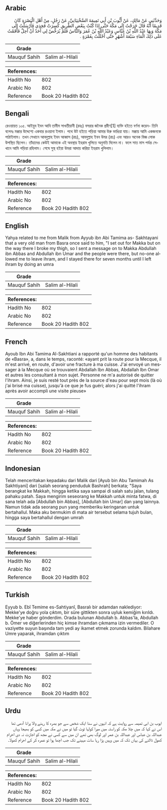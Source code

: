 ## Arabic


<div dir="rtl" lang="ar" style={{fontSize:'larger',backgroundColor:'#f8f9fa',padding:20}}>
وَحَدَّثَنِي عَنْ مَالِكٍ، عَنْ أَيُّوبَ بْنِ أَبِي تَمِيمَةَ السَّخْتِيَانِيِّ، عَنْ رَجُلٍ، مِنْ أَهْلِ الْبَصْرَةِ كَانَ قَدِيمًا أَنَّهُ قَالَ خَرَجْتُ إِلَى مَكَّةَ حَتَّى إِذَا كُنْتُ بِبَعْضِ الطَّرِيقِ كُسِرَتْ فَخِذِي فَأَرْسَلْتُ إِلَى مَكَّةَ وَبِهَا عَبْدُ اللَّهِ بْنُ عَبَّاسٍ وَعَبْدُ اللَّهِ بْنُ عُمَرَ وَالنَّاسُ فَلَمْ يُرَخِّصْ لِي أَحَدٌ أَنْ أَحِلَّ فَأَقَمْتُ عَلَى ذَلِكَ الْمَاءِ سَبْعَةَ أَشْهُرٍ حَتَّى أَحْلَلْتُ بِعُمْرَةٍ ‏.‏
</div>
<div style={{backgroundColor:'#f8f9fa',padding:20, marginBottom: 10}}><table> <thead> <tr> <th>Grade</th> <th></th> </tr> </thead> <tbody> <tr><td>Mauquf Sahih</td><td>Salim al-Hilali</td></tr></tbody></table><table> <thead> <tr> <th>References:</th> <th></th> </tr> </thead> <tbody><tr><td>Hadith No</td><td>802</td></tr><tr><td>Arabic No</td><td>802</td></tr><tr><td>Reference</td><td>Book 20 Hadith 802</td></tr></tbody></table></div>

## Bengali


<div dir="ltr" lang="bn" style={{fontSize:'larger',backgroundColor:'#f8f9fa',padding:20}}>
রেওয়ায়ত ১০৫. আইয়ুব ইবন আবি তামীম সাখতীয়ানী (রহঃ) বসরার জনৈক প্রবীণ[1] ব্যক্তি হইতে বর্ণনা করেন- তিনি বলেনঃ মক্কার উদ্দেশ্যে একবার রওয়ানা ইলাম। পথে উট হইতে পড়িয়া আমার উরু ভাঙিয়া যায়। মক্কায় আমি একজনকে পাঠাইলাম। তখন সেখানে আবদুল্লাহ ইবন আব্বাস (রাঃ), আবদুল্লাহ ইবন উমর (রাঃ) এবং আরও অনেক বিজ্ঞ লোক উপস্থিত ছিলেন। তাঁহাদের কেউই আমাকে এই অবস্থায় ইহরাম খুলিতে অনুমতি দিলেন না। ফলে সাত মাস পর্যন্ত সেখানে আমি পড়িয়া রহিলাম। শেষে সুস্থ হইয়া উমরা আদায় করিয়া ইহরাম খুলিলাম।
</div>
<div style={{backgroundColor:'#f8f9fa',padding:20, marginBottom: 10}}><table> <thead> <tr> <th>Grade</th> <th></th> </tr> </thead> <tbody> <tr><td>Mauquf Sahih</td><td>Salim al-Hilali</td></tr></tbody></table><table> <thead> <tr> <th>References:</th> <th></th> </tr> </thead> <tbody><tr><td>Hadith No</td><td>802</td></tr><tr><td>Arabic No</td><td>802</td></tr><tr><td>Reference</td><td>Book 20 Hadith 802</td></tr></tbody></table></div>

## English


<div dir="ltr" lang="en" style={{fontSize:'larger',backgroundColor:'#f8f9fa',padding:20}}>
Yahya related to me from Malik from Ayyub ibn Abi Tamima as- Sakhtayani that a very old man from Basra once said to him, "I set out for Makka but on the way there I broke my thigh, so I sent a message on to Makka Abdullah ibn Abbas and Abdullah ibn Umar and the people were there, but no-one allowed me to leave ihram, and I stayed there for seven months until I left ihram by doing an umra
</div>
<div style={{backgroundColor:'#f8f9fa',padding:20, marginBottom: 10}}><table> <thead> <tr> <th>Grade</th> <th></th> </tr> </thead> <tbody> <tr><td>Mauquf Sahih</td><td>Salim al-Hilali</td></tr></tbody></table><table> <thead> <tr> <th>References:</th> <th></th> </tr> </thead> <tbody><tr><td>Hadith No</td><td>802</td></tr><tr><td>Arabic No</td><td>802</td></tr><tr><td>Reference</td><td>Book 20 Hadith 802</td></tr></tbody></table></div>

## French


<div dir="ltr" lang="fr" style={{fontSize:'larger',backgroundColor:'#f8f9fa',padding:20}}>
Ayoub Ibn Abi Tamima Al-Sakhtiani a rapporté qu'un homme des habitants de «Basra», a, dans le temps, raconté: «ayant prit la route pour la Mecque, il m'est arrivé, en route, d'avoir une fracture à ma cuisse. J'ai envoyé un messager à la Mecque où se trouvaient Abdallah Ibn Abbas, Abdallah Ibn Omar et autres les consultant à mon sujet. Personne ne m'a autorisé de quitter l'ihram. Ainsi, je suis resté tout près de la source d'eau pour sept mois (là où j'ai brisé ma cuisse), jusqu'à ce que je fus guéri; alors j'ai quitté l'ihram après avoir accompli une visite pieuse»
</div>
<div style={{backgroundColor:'#f8f9fa',padding:20, marginBottom: 10}}><table> <thead> <tr> <th>Grade</th> <th></th> </tr> </thead> <tbody> <tr><td>Mauquf Sahih</td><td>Salim al-Hilali</td></tr></tbody></table><table> <thead> <tr> <th>References:</th> <th></th> </tr> </thead> <tbody><tr><td>Hadith No</td><td>802</td></tr><tr><td>Arabic No</td><td>802</td></tr><tr><td>Reference</td><td>Book 20 Hadith 802</td></tr></tbody></table></div>

## Indonesian


<div dir="ltr" lang="id" style={{fontSize:'larger',backgroundColor:'#f8f9fa',padding:20}}>
Telah menceritakan kepadaku dari Malik dari [Ayub bin Abu Tamimah As Sakhtiyani] dari [salah seorang penduduk Bashrah] berkata; "Saya berangkat ke Makkah, hingga ketika saya sampai di salah satu jalan, tulang pahaku patah. Saya mengirim seseorang ke Makkah untuk minta fatwa, di sana telah ada [Abdullah bin Abbas], [Abdullah bin Umar] dan yang lainnya. Namun tidak ada seorang pun yang memberiku keringanan untuk bertahallul. Maka aku bermukim di mata air tersebut selama tujuh bulan, hingga saya bertahallul dengan umrah
</div>
<div style={{backgroundColor:'#f8f9fa',padding:20, marginBottom: 10}}><table> <thead> <tr> <th>Grade</th> <th></th> </tr> </thead> <tbody> <tr><td>Mauquf Sahih</td><td>Salim al-Hilali</td></tr></tbody></table><table> <thead> <tr> <th>References:</th> <th></th> </tr> </thead> <tbody><tr><td>Hadith No</td><td>802</td></tr><tr><td>Arabic No</td><td>802</td></tr><tr><td>Reference</td><td>Book 20 Hadith 802</td></tr></tbody></table></div>

## Turkish


<div dir="ltr" lang="tr" style={{fontSize:'larger',backgroundColor:'#f8f9fa',padding:20}}>
Eyyub b. Ebî Temime es-Sahtiyanî, Basralı bir adamdan naklediyor: Mekke'ye doğru yola çıktım, bir süre gittikten sonra uyluk kemiğim kırıldı. Mekke'ye haber gönderdim. Orada bulunan Abdullah b. Abbas'la, Abdullah b. Ömer ve diğerlerinden hiç kimse ihramdan çıkmama izin vermediler. O vaziyette suyun başında tam yedi ay ikamet etmek zorunda kaldım. Bilahare Umre yaparak, ihramdan çıktım
</div>
<div style={{backgroundColor:'#f8f9fa',padding:20, marginBottom: 10}}><table> <thead> <tr> <th>Grade</th> <th></th> </tr> </thead> <tbody> <tr><td>Mauquf Sahih</td><td>Salim al-Hilali</td></tr></tbody></table><table> <thead> <tr> <th>References:</th> <th></th> </tr> </thead> <tbody><tr><td>Hadith No</td><td>802</td></tr><tr><td>Arabic No</td><td>802</td></tr><tr><td>Reference</td><td>Book 20 Hadith 802</td></tr></tbody></table></div>

## Urdu


<div dir="rtl" lang="ur" style={{fontSize:'larger',backgroundColor:'#f8f9fa',padding:20}}>
ایوب بن ابی تمیمہ سے روایت ہے کہ انہوں نے سنا ایک شخص سے جو بصرہ کا رہنے والا پرانا آدمی تھا اس نے کہا کہ میں چلا مکہ کو راستہ میں میرا کولہا ٹوٹ گیا تو میں نے مکہ میں کسی کو بھیجا وہاں عبداللہ بن عباس اور عبداللہ بن عمر اور لوگ بھی تھے ان میں سے کسی نے مجھ کو اجازت نہ دی احرام کھول ڈالنے کی یہاں تک کہ میں وہیں پڑا رہا سات مہینے تک جب اچھا ہوا تو عمرہ کر کے احرام کھولا۔
</div>
<div style={{backgroundColor:'#f8f9fa',padding:20, marginBottom: 10}}><table> <thead> <tr> <th>Grade</th> <th></th> </tr> </thead> <tbody> <tr><td>Mauquf Sahih</td><td>Salim al-Hilali</td></tr></tbody></table><table> <thead> <tr> <th>References:</th> <th></th> </tr> </thead> <tbody><tr><td>Hadith No</td><td>802</td></tr><tr><td>Arabic No</td><td>802</td></tr><tr><td>Reference</td><td>Book 20 Hadith 802</td></tr></tbody></table></div>